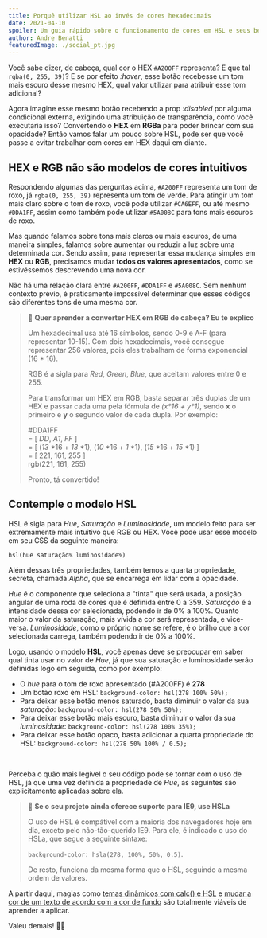 ```yaml
---
title: Porquê utilizar HSL ao invés de cores hexadecimais
date: 2021-04-10
spoiler: Um guia rápido sobre o funcionamento de cores em HSL e seus benefícios
author: Andre Benatti
featuredImage: ./social_pt.jpg
---
```


Você sabe dizer, de cabeça, qual cor o HEX `#A200FF` representa? E que tal `rgba(0, 255, 39)`? E se por efeito *:hover*, esse botão recebesse um tom mais escuro desse mesmo HEX, qual valor utilizar para atribuir esse tom adicional?  

Agora imagine esse mesmo botão recebendo a prop *:disabled* por alguma condicional externa, exigindo uma atribuição de transparência, como você executaria isso? Convertendo o __HEX__ em __RGBa__ para poder brincar com sua opacidade? Então vamos falar um pouco sobre HSL, pode ser que você passe a evitar trabalhar com cores em HEX daqui em diante.  

## __HEX e RGB não são modelos de cores intuitivos__  

Respondendo algumas das perguntas acima, `#A200FF` representa um tom de roxo, já `rgba(0, 255, 39)` representa um tom de verde. Para atingir um tom mais claro sobre o tom de roxo, você pode utilizar `#CA6EFF`, ou até mesmo `#DDA1FF`, assim como também pode utilizar `#5A008C` para tons mais escuros de roxo.  

Mas quando falamos sobre tons mais claros ou mais escuros, de uma maneira simples, falamos sobre aumentar ou reduzir a luz sobre uma determinada cor. Sendo assim, para representar essa mudança simples em __HEX__ ou __RGB__, precisamos mudar __todos os valores apresentados__, como se estivéssemos descrevendo uma nova cor.  

Não há uma relação clara entre `#A200FF`, `#DDA1FF` e `#5A008C`. Sem nenhum contexto prévio, é praticamente impossível determinar que esses códigos são diferentes tons de uma mesma cor.

> 🧠 __Quer aprender a converter HEX em RGB de cabeça? Eu te explico__  
>
> Um hexadecimal usa até 16 símbolos, sendo 0-9 e A-F (para representar 10-15). Com dois hexadecimais, você consegue representar 256 valores, pois eles trabalham de forma exponencial (16 * 16).  
>
> RGB é a sigla para *Red*, *Green*, *Blue*, que aceitam valores entre 0 e 255.  
>
> Para transformar um HEX em RGB, basta separar três duplas de um HEX e passar cada uma pela fórmula de *(x\*16 + y\*1)*, sendo __x__ o primeiro e __y__ o segundo valor de cada dupla. Por exemplo:  
>
> #DDA1FF  
> = [ *DD*, *A1*, *FF* ]  
> = [ (*13* \*16 + *13* \*1), (*10* \*16 + *1* \*1), (*15* \*16 + *15* \*1) ]  
> = [ 221, 161, 255 ]  
> rgb(221, 161, 255)  
>
> Pronto, tá convertido!

## __Contemple o modelo HSL__

HSL é sigla para *Hue*, *Saturação* e *Luminosidade*, um modelo feito para ser extremamente mais intuitivo que RGB ou HEX. Você pode usar esse modelo em seu CSS da seguinte maneira:  

`hsl(hue saturação% luminosidade%)`  

Além dessas três propriedades, também temos a quarta propriedade, secreta, chamada *Alpha*, que se encarrega em lidar com a opacidade.

*Hue* é o componente que seleciona a "tinta" que será usada, a posição angular de uma roda de cores que é definida entre 0 a 359. *Saturação* é a intensidade dessa cor selecionada, podendo ir de 0% a 100%. Quanto maior o valor da saturação, mais vívida a cor será representada, e vice-versa. *Luminosidade*, como o próprio nome se refere, é o brilho que a cor selecionada carrega, também podendo ir de 0% a 100%.  

Logo, usando o modelo __HSL__, você apenas deve se preocupar em saber qual tinta usar no valor de *Hue*, já que sua saturação e luminosidade serão definidas logo em seguida, como por exemplo:  

- O *hue* para o tom de roxo apresentado (#A200FF) é __278__
- Um botão roxo em HSL: `background-color: hsl(278 100% 50%);`
- Para deixar esse botão menos saturado, basta diminuir o valor da sua *saturação*: `background-color: hsl(278 50% 50%);`
- Para deixar esse botão mais escuro, basta diminuir o valor da sua *luminosidade*: `background-color: hsl(278 100% 35%);`
- Para deixar esse botão opaco, basta adicionar a quarta propriedade do HSL: `background-color: hsl(278 50% 100% / 0.5);`  

<br />

Perceba o quão mais legível o seu código pode se tornar com o uso de HSL, já que uma vez definida a propriedade de *Hue*, as seguintes são explicitamente aplicadas sobre ela.

> 💾 __Se o seu projeto ainda oferece suporte para IE9, use HSLa__
>
> O uso de HSL é compátivel com a maioria dos navegadores hoje em dia, exceto pelo não-tão-querido IE9.
> Para ele, é indicado o uso do HSLa, que segue a seguinte sintaxe:  
>
>`background-color: hsla(278, 100%, 50%, 0.5)`.  
>
> De resto, funciona da mesma forma que o HSL, seguindo a mesma ordem de valores.

A partir daqui, magias como [temas dinâmicos com calc() e HSL](https://css-tricks.com/creating-color-themes-with-custom-properties-hsl-and-a-little-calc/) e [mudar a cor de um texto de acordo com a cor de fundo](https://css-tricks.com/switch-font-color-for-different-backgrounds-with-css/) são totalmente viáveis de aprender a aplicar.  

Valeu demais! 👋🏾